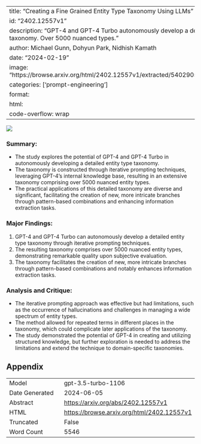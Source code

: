 
---
title: "Creating a Fine Grained Entity Type Taxonomy Using LLMs"
id: "2402.12557v1"
description: "GPT-4 and GPT-4 Turbo autonomously develop a detailed entity type taxonomy. Over 5000 nuanced types."
author: Michael Gunn, Dohyun Park, Nidhish Kamath
date: "2024-02-19"
image: "https://browse.arxiv.org/html/2402.12557v1/extracted/5402905/assets/init_prompt.png"
categories: ['prompt-engineering']
format:
  html:
    code-overflow: wrap
---

![](https://browse.arxiv.org/html/2402.12557v1/extracted/5402905/assets/init_prompt.png)

### **Summary:**
- The study explores the potential of GPT-4 and GPT-4 Turbo in autonomously developing a detailed entity type taxonomy.
- The taxonomy is constructed through iterative prompting techniques, leveraging GPT-4’s internal knowledge base, resulting in an extensive taxonomy comprising over 5000 nuanced entity types.
- The practical applications of this detailed taxonomy are diverse and significant, facilitating the creation of new, more intricate branches through pattern-based combinations and enhancing information extraction tasks.

### **Major Findings:**
1. GPT-4 and GPT-4 Turbo can autonomously develop a detailed entity type taxonomy through iterative prompting techniques.
2. The resulting taxonomy comprises over 5000 nuanced entity types, demonstrating remarkable quality upon subjective evaluation.
3. The taxonomy facilitates the creation of new, more intricate branches through pattern-based combinations and notably enhances information extraction tasks.

### **Analysis and Critique:**
- The iterative prompting approach was effective but had limitations, such as the occurrence of hallucinations and challenges in managing a wide spectrum of entity types.
- The method allowed for repeated terms in different places in the taxonomy, which could complicate later applications of the taxonomy.
- The study demonstrated the potential of GPT-4 in creating and utilizing structured knowledge, but further exploration is needed to address the limitations and extend the technique to domain-specific taxonomies.

## Appendix

|          |          |
|----------|----------|
| Model     | gpt-3.5-turbo-1106       |
| Date Generated     | 2024-06-05       |
| Abstract | [https://arxiv.org/abs/2402.12557v1](https://arxiv.org/abs/2402.12557v1)        |
| HTML     | [https://browse.arxiv.org/html/2402.12557v1](https://browse.arxiv.org/html/2402.12557v1)       |
| Truncated       | False       |
| Word Count       | 5546       |